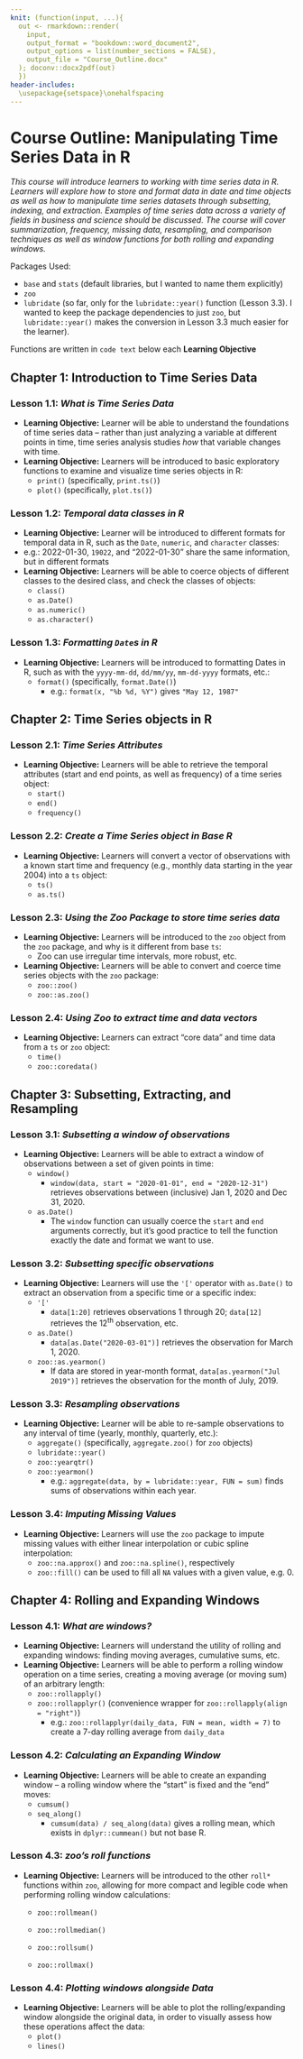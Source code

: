 ```yaml
---
knit: (function(input, ...){
  out <- rmarkdown::render(
    input,
    output_format = "bookdown::word_document2",
    output_options = list(number_sections = FALSE),
    output_file = "Course_Outline.docx"
  ); doconv::docx2pdf(out)
  })
header-includes:
  \usepackage{setspace}\onehalfspacing
---
```


# Course Outline: Manipulating Time Series Data in R {.unnumbered}

*This course will introduce learners to working with time series data in R. Learners will explore how to store and format data in date and time objects as well as how to manipulate time series datasets through subsetting, indexing, and extraction. Examples of time series data across a variety of fields in business and science should be discussed. The course will cover summarization, frequency, missing data, resampling, and comparison techniques as well as window functions for both rolling and expanding windows.*

Packages Used:

-   `base` and `stats` (default libraries, but I wanted to name them explicitly)
-   `zoo`
-   `lubridate` (so far, only for the `lubridate::year()` function (Lesson 3.3). I wanted to keep the package dependencies to just `zoo`, but `lubridate::year()` makes the conversion in Lesson 3.3 much easier for the learner).

Functions are written in `code text` below each **Learning Objective**

## Chapter 1: Introduction to Time Series Data {.unnumbered}

### Lesson 1.1: *What is Time Series Data* {.unnumbered}

-   **Learning Objective:** Learner will be able to understand the foundations of time series data -- rather than just analyzing a variable at different points in time, time series analysis studies *how* that variable changes with time.
-   **Learning Objective:** Learners will be introduced to basic exploratory functions to examine and visualize time series objects in R:
    -   `print()` (specifically, `print.ts()`)
    -   `plot()` (specifically, `plot.ts()`)

### Lesson 1.2: *Temporal data classes in R* {.unnumbered}

-   **Learning Objective:** Learner will be introduced to different formats for temporal data in R, such as the `Date`, `numeric`, and `character` classes:
-   e.g.: 2022-01-30, `19022`, and "2022-01-30" share the same information, but in different formats
-   **Learning Objective:** Learners will be able to coerce objects of different classes to the desired class, and check the classes of objects:
    -   `class()`
    -   `as.Date()`
    -   `as.numeric()`
    -   `as.character()`

### Lesson 1.3: *Formatting `Date`s in R* {.unnumbered}

-   **Learning Objective:** Learners will be introduced to formatting Dates in R, such as with the `yyyy-mm-dd`, `dd/mm/yy`, `mm-dd-yyyy` formats, etc.:
    -   `format()` (specifically, `format.Date()`)
        -   e.g.: `format(x, "%b %d, %Y")` gives `"May 12, 1987"`

## Chapter 2: Time Series objects in R {.unnumbered}

### Lesson 2.1: *Time Series Attributes*

-   **Learning Objective:** Learners will be able to retrieve the temporal attributes (start and end points, as well as frequency) of a time series object:
    -   `start()`
    -   `end()`
    -   `frequency()`

### Lesson 2.2: *Create a Time Series object in Base R* {.unnumbered}

-   **Learning Objective:** Learners will convert a vector of observations with a known start time and frequency (e.g., monthly data starting in the year 2004) into a `ts` object:
    -   `ts()`
    -   `as.ts()`

### Lesson 2.3: *Using the Zoo Package to store time series data* {.unnumbered}

-   **Learning Objective:** Learners will be introduced to the `zoo` object from the `zoo` package, and why is it different from base `ts`:
    -   Zoo can use irregular time intervals, more robust, etc.
-   **Learning Objective:** Learners will be able to convert and coerce time series objects with the `zoo` package:
    -   `zoo::zoo()`
    -   `zoo::as.zoo()`

### Lesson 2.4: *Using Zoo to extract time and data vectors* {.unnumbered}

-   **Learning Objective:** Learners can extract "core data" and time data from a `ts` or `zoo` object:
    -   `time()`
    -   `zoo::coredata()`

## Chapter 3: Subsetting, Extracting, and Resampling {.unnumbered}

### Lesson 3.1: *Subsetting a window of observations* {.unnumbered}

-   **Learning Objective:** Learners will be able to extract a window of observations between a set of given points in time:
    -   `window()`
        -   `window(data, start = "2020-01-01", end = "2020-12-31")` retrieves observations between (inclusive) Jan 1, 2020 and Dec 31, 2020.
    -   `as.Date()`
        -   The `window` function can usually coerce the `start` and `end` arguments correctly, but it's good practice to tell the function exactly the date and format we want to use.

### Lesson 3.2: *Subsetting specific observations* {.unnumbered}

-   **Learning Objective:** Learners will use the `'['` operator with `as.Date()` to extract an observation from a specific time or a specific index:
    -   `'['`
        -   `data[1:20]` retrieves observations 1 through 20; `data[12]` retrieves the 12^th^ observation, etc.
    -   `as.Date()`
        -   `data[as.Date("2020-03-01")]` retrieves the observation for March 1, 2020.
    -   `zoo::as.yearmon()`
        -   If data are stored in year-month format, `data[as.yearmon("Jul 2019")]` retrieves the observation for the month of July, 2019.

### Lesson 3.3: *Resampling observations* {.unnumbered}

-   **Learning Objective:** Learner will be able to re-sample observations to any interval of time (yearly, monthly, quarterly, etc.):
    -   `aggregate()` (specifically, `aggregate.zoo()` for `zoo` objects)
    -   `lubridate::year()`
    -   `zoo::yearqtr()`
    -   `zoo::yearmon()`
        -   e.g.: `aggregate(data, by = lubridate::year, FUN = sum)` finds sums of observations within each year.

### Lesson 3.4: *Imputing Missing Values* {.unnumbered}

-   **Learning Objective:** Learners will use the `zoo` package to impute missing values with either linear interpolation or cubic spline interpolation:
    -   `zoo::na.approx()` and `zoo::na.spline()`, respectively
    -   `zoo::fill()` can be used to fill all `NA` values with a given value, e.g. 0.

## Chapter 4: Rolling and Expanding Windows {.unnumbered}

### Lesson 4.1: *What are windows?* {.unnumbered}

-   **Learning Objective:** Learners will understand the utility of rolling and expanding windows: finding moving averages, cumulative sums, etc.
-   **Learning Objective:** Learners will be able to perform a rolling window operation on a time series, creating a moving average (or moving sum) of an arbitrary length:
    -   `zoo::rollapply()`
    -   `zoo::rollapplyr()` (convenience wrapper for `zoo::rollapply(align = "right")`)
        -   e.g.: `zoo::rollapplyr(daily_data, FUN = mean, width = 7)` to create a 7-day rolling average from `daily_data`

### Lesson 4.2: *Calculating an Expanding Window* {.unnumbered}

-   **Learning Objective:** Learners will be able to create an expanding window -- a rolling window where the "start" is fixed and the "end" moves:
    -   `cumsum()`
    -   `seq_along()`
        -   `cumsum(data) / seq_along(data)` gives a rolling mean, which exists in `dplyr::cummean()` but not base R.

### Lesson 4.3: *zoo's roll functions* {.unnumbered}

-   **Learning Objective:** Learners will be introduced to the other `roll*` functions within `zoo`, allowing for more compact and legible code when performing rolling window calculations:

    -   `zoo::rollmean()`

    -   `zoo::rollmedian()`

    -   `zoo::rollsum()`

    -   `zoo::rollmax()`

### Lesson 4.4: *Plotting windows alongside Data* {.unnumbered}

-   **Learning Objective:** Learners will be able to plot the rolling/expanding window alongside the original data, in order to visually assess how these operations affect the data:
    -   `plot()`
    -   `lines()`
